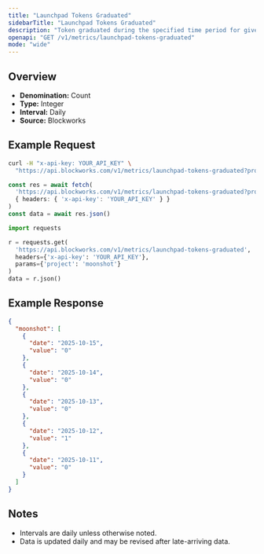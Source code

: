 ```yaml
---
title: "Launchpad Tokens Graduated"
sidebarTitle: "Launchpad Tokens Graduated"
description: "Token graduated during the specified time period for given launchpad."
openapi: "GET /v1/metrics/launchpad-tokens-graduated"
mode: "wide"
---
```


## Overview

- **Denomination:** Count
- **Type:** Integer
- **Interval:** Daily
- **Source:** Blockworks

## Example Request

<CodeGroup>

```bash cURL
curl -H "x-api-key: YOUR_API_KEY" \
  "https://api.blockworks.com/v1/metrics/launchpad-tokens-graduated?project=moonshot"
```

```typescript TypeScript
const res = await fetch(
  'https://api.blockworks.com/v1/metrics/launchpad-tokens-graduated?project=moonshot',
  { headers: { 'x-api-key': 'YOUR_API_KEY' } }
)
const data = await res.json()
```

```python Python
import requests

r = requests.get(
  'https://api.blockworks.com/v1/metrics/launchpad-tokens-graduated',
  headers={'x-api-key': 'YOUR_API_KEY'},
  params={'project': 'moonshot'}
)
data = r.json()
```

</CodeGroup>

## Example Response

```json
{
  "moonshot": [
    {
      "date": "2025-10-15",
      "value": "0"
    },
    {
      "date": "2025-10-14",
      "value": "0"
    },
    {
      "date": "2025-10-13",
      "value": "0"
    },
    {
      "date": "2025-10-12",
      "value": "1"
    },
    {
      "date": "2025-10-11",
      "value": "0"
    }
  ]
}
```

## Notes
- Intervals are daily unless otherwise noted.
- Data is updated daily and may be revised after late-arriving data.